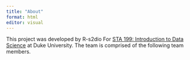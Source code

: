 ```yaml
---
title: "About"
format: html
editor: visual
---
```


This project was developed by R-s2dio For [STA 199: Introduction to Data Science](https://sta199-s23-2.github.io/) at Duke University. The team is comprised of the following team members.
